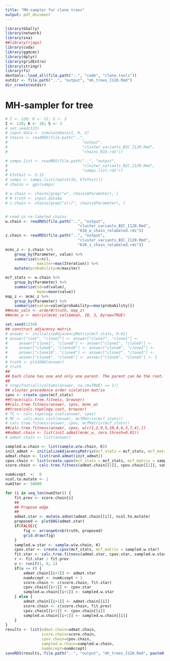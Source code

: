 ```yaml
---
title: "MH-sampler for clone trees"
output: pdf_document
---
```



```r
library(GGally)
library(network)
library(sna)
##library(rjags)
library(coda)
library(ggmcmc)
library(dplyr)
library(gridExtra)
library(stringr)
library(fs)
devtools::load_all(file.path("..", "code", "clone.tools"))
outdir <- file.path("..", "output", "mh_trees_I120.Rmd")
dir_create(outdir)
```

# MH-sampler for tree

```r
# I <- 120; K <- 11; S <- 3
I <- 120; K <- 10; S <- 3
# set.seed(123)
# input.data <- simulateData(I, K, S)
# chains <- readRDS(file.path("..",
#                                 "output",
#                                 "cluster_variants_BIC_I120.Rmd",
#                                 "chains_K10.rds"))

# samps.list <- readRDS(file.path("..", "output", 
#                                 "cluster_variants_BIC_I120.Rmd", 
#                                 "samps.list.rds"))
# kToTest <- 5:15
# samps <- samps.list[[match(10, kToTest)]]
# chains <- ggs(samps)

# w.chain <- chains[grep("w", chains$Parameter), ]
# # truth <- input.data$w
# z.chain <- chains[grep("z\\[", chains$Parameter), ]


# read in re-labeled chains
w.chain <- readRDS(file.path("..", "output", 
                                "cluster_variants_BIC_I120.Rmd",
                                "K10_w_chain_relabeled.rds"))
z.chain <- readRDS(file.path("..", "output", 
                                "cluster_variants_BIC_I120.Rmd",
                                "K10_z_chain_relabeled.rds"))
mcmc_z <- z.chain %>%
    group_by(Parameter, value) %>%
    summarize(n=n(),
              maxiter=max(Iteration)) %>%
    mutate(probability=n/maxiter)

mcf_stats <- w.chain %>%
    group_by(Parameter) %>%
    summarize(sd=sd(value),
              mean=mean(value))
map_z <- mcmc_z %>%
    group_by(Parameter) %>%
    summarize(value=value[probability==max(probability)])
##mcmc_vals <- orderW(truth, map_z)
##mcmc_w <- matrix(mcmc_vals$mean, 10, 3, byrow=TRUE)
```

```r
set.seed(1234)
## construct adjacency matrix
# answer <- initializeAdjacencyMatrix(mcf_stats, 0.01)
# answer["root", "clone7"] <- answer["clone7", "clone1"] <-
#     answer["clone1", "clone8"] <- answer["clone1", "clone9"] <-
#     answer["clone8", "clone10"] <- answer["clone8", "clone2"] <-
#     answer["clone10", "clone4"] <- answer["clone2", "clone3"] <-
#     answer["clone9", "clone6"] <- answer["clone6", "clone5"] <- 1
# truth <- plotDAG(answer)
# truth
##
## Each clone has one and only one parent. The parent can be the root.  Practically, this implies that the columns of the adjacency matrix sum to one.
##
# stopifnot(all(colSums(answer, na.rm=TRUE) == 1))
## cluster precedence order violation matrix
cpov <- create.cpov(mcf_stats)
##trace(calc.tree.fitness, browser)
##calc.tree.fitness(answer, cpov, mcmc_w)
##trace(calc.topology.cost, browser)
# TC <- calc.topology.cost(answer, cpov)
# MC <- calc.mass.cost(answer, mcfMatrix(mcf_stats))
# calc.tree.fitness(answer, cpov, mcfMatrix(mcf_stats))
##calc.tree.fitness(answer, cpov, w[c(1,2,9,5,10,8,6,3,7,4),])
##admat.chain <- list(init.admat(mcmc_w, zero.thresh=0.01))
# admat.chain <- list(answer)

sampled.w.chain <- list(sample.w(w.chain, K))
init_admat <- initializeAdjacencyMatrix(mcf_stats = mcf_stats, mcf_matrix = sampled.w.chain[[1]])
admat.chain <- list(rand.admat(init_admat))
cpov.chain <- list(create.cpov(mcf_stats = mcf_stats, mcf_matrix = sampled.w.chain[[1]]))
score.chain <- calc.tree.fitness(admat.chain[[1]], cpov.chain[[1]], sampled.w.chain[[1]])

numAccept  <-  0
ncol.to.mutate <- 1 
numIter <- 50000

for (i in seq_len(numIter)) {
    fit.prev <- score.chain[i]
    ##
    ## Propose edge
    ##
    admat.star <- mutate.admat(admat.chain[[i]], ncol.to.mutate)
    proposed <- plotDAG(admat.star)
    if(FALSE){
        fig <- arrangeGrob(truth, proposed)
        grid.draw(fig)
    }
    sampled.w.star <- sample.w(w.chain, K)
    cpov.star <- create.cpov(mcf_stats, mcf_matrix = sampled.w.star)
    fit.star <- calc.tree.fitness(admat.star, cpov.star, sampled.w.star)
    r <- fit.star / fit.prev
    u <- runif(1, 0, 1)
    if(u <= r) {
        admat.chain[[i+1]] <- admat.star
        numAccept <- numAccept + 1
        score.chain <- c(score.chain, fit.star)
        cpov.chain[[i+1]] <- cpov.star
        sampled.w.chain[[i+1]] <- sampled.w.star
    } else {
        admat.chain[[i+1]] <- admat.chain[[i]]
        score.chain <- c(score.chain, fit.prev)
        cpov.chain[[i+1]] <- cpov.chain[[i]]
        sampled.w.chain[[i+1]] <- sampled.w.chain[[i]]
    }
}
results <- list(admat.chain=admat.chain,
                score.chain=score.chain,
                cpov.chain=cpov.chain,
                sampled.w.chain=sampled.w.chain,
                numAccept=numAccept)
saveRDS(results, file.path("..", "output", "mh_trees_I120.Rmd", paste0("trees_50k_notThinned_K", K ,".rds")))
```

